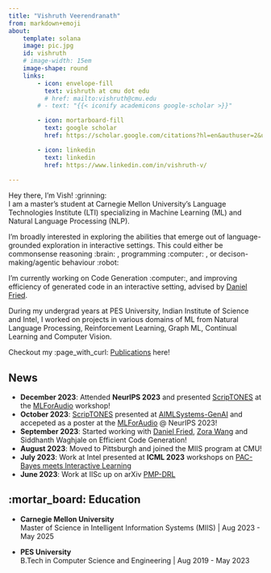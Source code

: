 ```yaml
---
title: "Vishruth Veerendranath"
from: markdown+emoji
about:
    template: solana
    image: pic.jpg
    id: vishruth
    # image-width: 15em
    image-shape: round
    links:
        - icon: envelope-fill
          text: vishruth at cmu dot edu
          # href: mailto:vishruth@cmu.edu
        # - text: "{{< iconify academicons google-scholar >}}"  

        - icon: mortarboard-fill
          text: google scholar
          href: https://scholar.google.com/citations?hl=en&authuser=2&user=Lg6yyBEAAAAJ 

        - icon: linkedin
          text: linkedin
          href: https://www.linkedin.com/in/vishruth-v/
    
---
```


:::{#vishruth}

Hey there, I'm Vish! :grinning:     
I am a master's student at Carnegie Mellon University's Language Technologies Institute (LTI) specializing in Machine Learning (ML) and Natural Language Processing (NLP).

I'm broadly interested in exploring the abilities that emerge out of language-grounded exploration in interactive settings. This could either be commonsense reasoning :brain: , programming :computer: , or decison-making/agentic behaviour :robot:

I'm currently working on Code Generation :computer:, and improving efficiency of generated code in an interactive setting, advised by [Daniel Fried](https://dpfried.github.io). 

During my undergrad years at PES University, Indian Institute of Science and Intel, I worked on projects in various domains of ML from Natural Language Processing, Reinforcement Learning, Graph ML, Continual Learning and Computer Vision.      

Checkout my :page_with_curl: [Publications](publications.qmd) here!   
:::

## News
- **December 2023**: Attended **NeurIPS 2023** and presented [ScripTONES](https://mlforaudioworkshop.com/ScripTONES.pdf) at the [MLForAudio]((https://mlforaudioworkshop.com/)) workshop!
- **October 2023**: [ScripTONES](https://mlforaudioworkshop.com/ScripTONES.pdf) presented at [AIMLSystems-GenAI](https://www.aimlsystems.org/2023/workshop-genai/) and accepeted as a poster at the [MLForAudio](https://mlforaudioworkshop.com/) @ NeurIPS 2023!
- **September 2023**: Started working with [Daniel Fried](https://dpfried.github.io), [Zora Wang](https://zorazrw.github.io/) and Siddhanth Waghjale on Efficient Code Generation!
- **August 2023**: Moved to Pittsburgh and joined the MIIS program at CMU!
- **July 2023**: Work at Intel presented at **ICML 2023** workshops on [PAC-Bayes meets Interactive Learning](https://bguedj.github.io/icml2023-workshop/#six)
- **June 2023**: Work at IISc up on arXiv [PMP-DRL](https://arxiv.org/pdf/2306.09055.pdf)

## :mortar_board: Education 
- **Carnegie Mellon University**    
  Master of Science in Intelligent Information Systems (MIIS) | Aug 2023 - May 2025

- **PES University**    
  B.Tech in Computer Science and Engineering | Aug 2019 - May 2023
